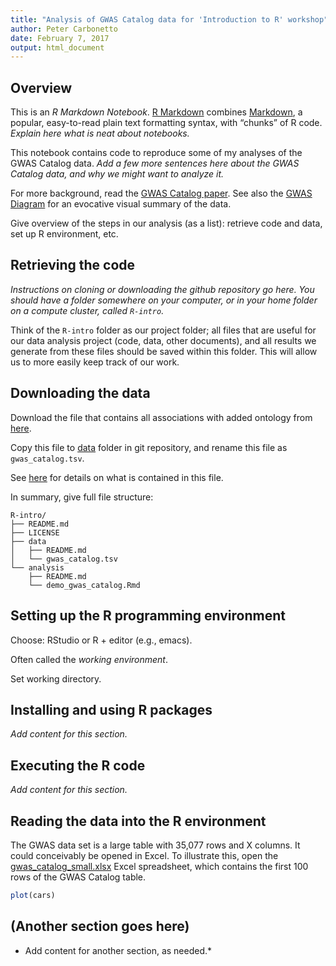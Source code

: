 ```yaml
---
title: "Analysis of GWAS Catalog data for 'Introduction to R' workshop"
author: Peter Carbonetto
date: February 7, 2017
output: html_document
---
```


## Overview

This is an *R Markdown Notebook*.
[R Markdown](http://r4ds.had.co.nz/r-markdown.html) combines
[Markdown](http://daringfireball.net/projects/markdown), a popular,
easy-to-read plain text formatting syntax, with "chunks" of R
code. *Explain here what is neat about notebooks.*

This notebook contains code to reproduce some of my analyses of the
GWAS Catalog data. *Add a few more sentences here about the GWAS
Catalog data, and why we might want to analyze it.*

For more background, read the [GWAS Catalog
paper](http://doi.org/10.1093/nar/gkt1229). See also the [GWAS
Diagram](http://www.ebi.ac.uk/gwas/diagram) for an evocative visual
summary of the data.

Give overview of the steps in our analysis (as a list): retrieve code
and data, set up R environment, etc.

## Retrieving the code

*Instructions on cloning or downloading the github repository go
here. You should have a folder somewhere on your computer, or in your
home folder on a compute cluster, called `R-intro`.*

Think of the `R-intro` folder as our project folder; all files that are
useful for our data analysis project (code, data, other documents),
and all results we generate from these files should be saved within
this folder. This will allow us to more easily keep track of our
work.

## Downloading the data

Download the file that contains all associations with added ontology
from [here](http://www.ebi.ac.uk/gwas/api/search/downloads/alternative).

Copy this file to [data](data) folder in git repository, and rename
this file as `gwas_catalog.tsv`.

See [here](https://www.ebi.ac.uk/gwas/docs/fileheaders) for details on
what is contained in this file.

In summary, give full file structure:

```
R-intro/
├── README.md
├── LICENSE
├── data
│   ├── README.md
│   └── gwas_catalog.tsv
└── analysis
    ├── README.md
    └── demo_gwas_catalog.Rmd
```

## Setting up the R programming environment

Choose: RStudio or R + editor (e.g., emacs).

Often called the *working environment*.

Set working directory.

## Installing and using R packages

*Add content for this section.*

## Executing the R code

*Add content for this section.*

## Reading the data into the R environment

The GWAS data set is a large table with 35,077 rows and X columns. It
could conceivably be opened in Excel. To illustrate this, open the
[gwas_catalog_small.xlsx](/data/gwas_catalog_small.xlsx) Excel
spreadsheet, which contains the first 100 rows of the GWAS Catalog
table.

```r
plot(cars)
```

## (Another section goes here)

* Add content for another section, as needed.*

